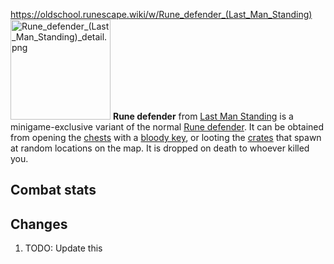 https://oldschool.runescape.wiki/w/Rune_defender_(Last_Man_Standing)
{{Infobox Item
|name = Rune defender
|image = [[File:Rune defender (Last Man Standing).png]]
|release = [[4 August]] [[2016]]
|update = Last Man Standing Beta and Splashing Restrictions  # TODO: Update this
|members = No
|quest = No
|tradeable = No
|placeholder = No
|equipable = Yes
|stackable = No
|noteable = Yes
|options = Wear, Drop
|examine = A defensive weapon.
|value = 3
|alchable = No
|weight = 0.453
|id = 27185
}}
[[File:Rune defender (Last Man Standing) detail.png|160px|left]]
'''Rune defender''' from [[Last Man Standing]] is a minigame-exclusive variant of the normal [[Rune defender]]. It can be obtained from opening the [[Chest (Last Man Standing)|chests]] with a [[bloody key]], or looting the [[Crate (Last Man Standing)|crates]] that spawn at random locations on the map. It is dropped on death to whoever killed you.

==Combat stats==
{{Infobox Bonuses
|astab = 20
|aslash = 19
|acrush = 18
|amagic = -3
|arange = -2
|dstab = 20
|dslash = 19
|dcrush = 18
|dmagic = -3
|drange = -2
|str = 5
|rstr = 0
|mdmg = 0
|prayer = 0
|slot = shield
|image = [[File:Rune defender equipped male.png|160px]]
|altimage = [[File:Rune defender equipped female.png|160px]]
}}

==Changes==
# TODO: Update this
{{Subject changes header}}
{{Subject changes
|date = 4 August 2016
|update = Last Man Standing
|change = The item was made fully available with the release of Last Man Standing.
}}
{{Subject changes footer}}

{{Last Man Standing In-game Items}}